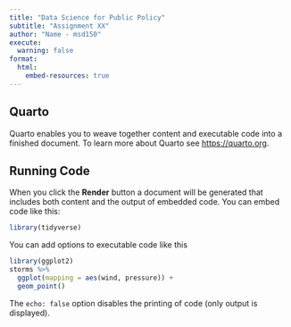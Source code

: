 ```yaml
---
title: "Data Science for Public Policy"
subtitle: "Assignment XX"
author: "Name - msd150"
execute:
  warning: false
format:
  html:
    embed-resources: true
---
```


## Quarto

Quarto enables you to weave together content and executable code into a finished document. To learn more about Quarto see <https://quarto.org>.

## Running Code

When you click the **Render** button a document will be generated that includes both content and the output of embedded code. You can embed code like this:

```r
library(tidyverse)

```

You can add options to executable code like this

```r
library(ggplot2)
storms %>%
  ggplot(mapping = aes(wind, pressure)) +
  geom_point()
```

The `echo: false` option disables the printing of code (only output is displayed).
